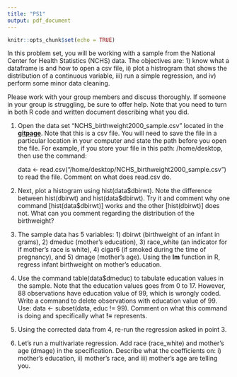 ```yaml
---
title: "PS1"
output: pdf_document
---
```


```r
knitr::opts_chunk$set(echo = TRUE)
```

In this problem set, you will be working with a sample from the National Center for Health Statistics (NCHS) data. The objectives are: 1) know what a dataframe is and how to open a csv file, ii) plot a histrogram that shows the distribution of a continuous variable, iii) run a simple regression, and iv) perform some minor data cleaning.

Please work with your group members and discuss thoroughly. If someone in your group is struggling, be sure to offer help. Note that you need to turn in both R code and written document describing what you did. 

1. Open the data set "NCHS_birthweight2000_sample.csv" located in the [**gitpage**](https://github.com/vinishshrest/Health-Economics-Course).
Note that this is a csv file. You will need to save the file in a particular location in your computer and state the path before you 
open the file. For example, if you store your file in this path: /home/desktop, then use the command: 

    data <- read.csv("/home/desktop/NCHS_birthweight2000_sample.csv") to read the file. 
Comment on what does read.csv do.
    
2. Next, plot a histogram using hist(data\$dbirwt). Note the difference between hist(dbirwt) and hist(data\$dbirwt). Try it and comment why one command [hist(data$dbirwt)] works and the other [hist(dbirwt)] does not. What can you comment regarding the distribution of the birthweight?  
    
3. The sample data has 5 variables: 1) dbirwt (birthweight of an infant in grams), 2) dmeduc (mother's education), 3) race_white (an indicator for if mother's race is white), 4) cigar6 (if smoked during the time of pregnancy), and 5) dmage (mother's age). Using the **lm** function in R, 
regress infant birthweight on mother's education. 

4.  Use the command table(data$dmeduc) to tabulate education values in the sample. Note that the education values goes from 0 to 17. However, 88 observations have education value of 99, which is wrongly coded. Write a command to delete observations with education value of 99. 
    Use: data <- subset(data, educ != 99). Comment on what this command is doing and specifically what **!=** represents. 
    
5. Using the corrected data from 4, re-run the regression asked in point 3.

6. Let's run a multivariate regression. Add race (race_white) and mother's age (dmage) in the specification. Describe what the coefficients on: i) mother's education, ii) mother's race, and iii) mother's age are telling you.
    
